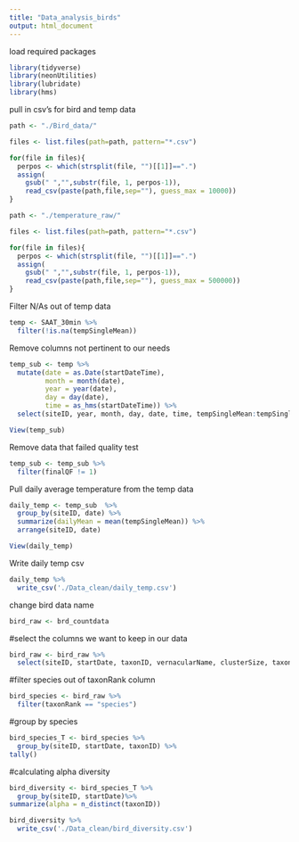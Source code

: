 ```yaml
---
title: "Data_analysis_birds"
output: html_document
---
```

load required packages
```r
library(tidyverse)
library(neonUtilities)
library(lubridate)
library(hms)
```

pull in csv's for bird and temp data
```r
path <- "./Bird_data/"

files <- list.files(path=path, pattern="*.csv")

for(file in files){
  perpos <- which(strsplit(file, "")[[1]]==".")
  assign(
    gsub(" ","",substr(file, 1, perpos-1)),
    read_csv(paste(path,file,sep=""), guess_max = 10000))
}

path <- "./temperature_raw/"

files <- list.files(path=path, pattern="*.csv")

for(file in files){
  perpos <- which(strsplit(file, "")[[1]]==".")
  assign(
    gsub(" ","",substr(file, 1, perpos-1)),
    read_csv(paste(path,file,sep=""), guess_max = 500000))
}
```
Filter N/As out of temp data
```r
temp <- SAAT_30min %>% 
  filter(!is.na(tempSingleMean))
```

Remove columns not pertinent to our needs
```r
temp_sub <- temp %>% 
  mutate(date = as.Date(startDateTime),
         month = month(date),
         year = year(date),
         day = day(date),
         time = as_hms(startDateTime)) %>% 
  select(siteID, year, month, day, date, time, tempSingleMean:tempSingleMaximum, finalQF)

View(temp_sub)
```

Remove data that failed quality test
```r
temp_sub <- temp_sub %>% 
  filter(finalQF != 1)
```

Pull daily average temperature from the temp data
```r
daily_temp <- temp_sub  %>% 
  group_by(siteID, date) %>% 
  summarize(dailyMean = mean(tempSingleMean)) %>% 
  arrange(siteID, date)

View(daily_temp)
```

Write daily temp csv
```r
daily_temp %>% 
  write_csv('./Data_clean/daily_temp.csv')
```

change bird data name
```r
bird_raw <- brd_countdata
```
#select the columns we want to keep in our data
```r
bird_raw <- bird_raw %>%
  select(siteID, startDate, taxonID, vernacularName, clusterSize, taxonRank)
```


#filter species out of taxonRank column
```r
bird_species <- bird_raw %>% 
  filter(taxonRank == "species")
```
#group by species
```r
bird_species_T <- bird_species %>%
  group_by(siteID, startDate, taxonID) %>%
tally()
```

#calculating alpha diversity

```r
bird_diversity <- bird_species_T %>%
  group_by(siteID, startDate)%>%
summarize(alpha = n_distinct(taxonID))
```
```r
bird_diversity %>%
  write_csv('./Data_clean/bird_diversity.csv')
```


